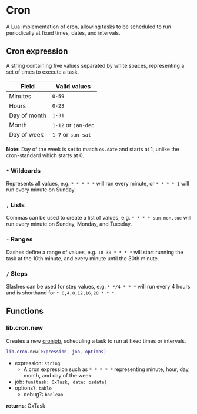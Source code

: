 # Cron

A Lua implementation of cron, allowing tasks to be scheduled to run periodically at fixed times, dates, and intervals.

## Cron expression

A string containing five values separated by white spaces, representing a set of times to execute a task.

| Field        | Valid values        |
| ------------ | ------------------- |
| Minutes      | `0-59`              |
| Hours        | `0-23`              |
| Day of month | `1-31`              |
| Month        | `1-12` or `jan-dec` |
| Day of week  | `1-7` or `sun-sat`  |

**Note:** Day of the week is set to match `os.date` and starts at 1, unlike the cron-standard which starts at 0.

### `*` Wildcards
Represents all values, e.g. `* * * * *` will run every minute, or `* * * * 1` will run every minute on Sunday.

### `,` Lists
Commas can be used to create a list of values, e.g. `* * * * sun,mon,tue` will run every minute on Sunday, Monday, and Tuesday.

### `-` Ranges
Dashes define a range of values, e.g. `10-30 * * * *` will start running the task at the 10th minute, and every minute until the 30th minute.

### `/` Steps
Slashes can be used for step values, e.g. `* */4 * * *` will run every 4 hours and is shorthand for `* 0,4,8,12,16,20 * * *`.

## Functions

### lib.cron.new

Creates a new [cronjob](https://en.wikipedia.org/wiki/Cron), scheduling a task to run at fixed times or intervals.  

```lua
lib.cron.new(expression, job, options)
```

- expression: `string`
  - A cron expression such as `* * * * *` representing minute, hour, day, month, and day of the week
- job: `fun(task: OxTask, date: osdate)`
- options?: `table`
  - debug?: `boolean`

**returns**: OxTask

